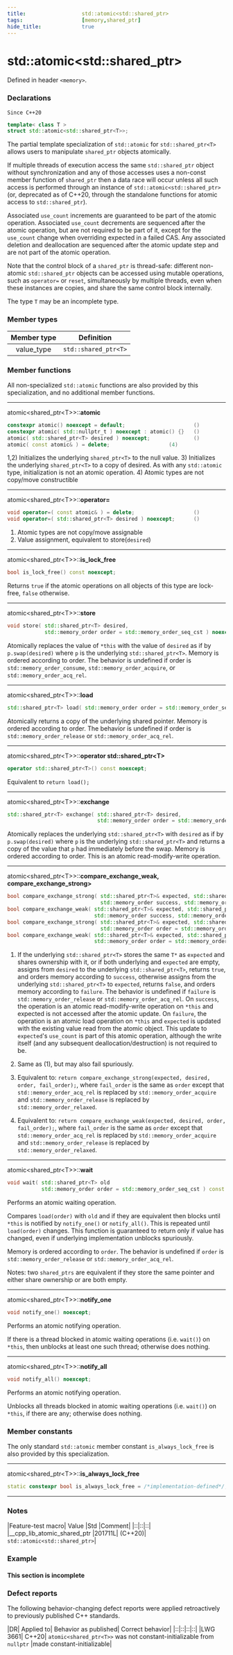 ```yaml
---
title:                  std::atomic<std::shared_ptr>
tags:                   [memory,shared_ptr]
hide_title:             true
---
```


# std::atomic&lt;std::shared_ptr>

Defined in header `<memory>`.

### Declarations
`Since C++20`
```cpp
template< class T >
struct std::atomic<std::shared_ptr<T>>;
```

The partial template specialization of `std::atomic` for `std::shared_ptr<T>` allows users to manipulate `shared_ptr` objects atomically.

If multiple threads of execution access the same `std::shared_ptr` object without synchronization and any of those accesses uses a non-const 
member function of `shared_ptr` then a data race will occur unless all such access is performed through an instance of `std::atomic<std::shared_ptr>` 
(or, deprecated as of C++20, through the standalone functions for atomic access to `std::shared_ptr`).

Associated `use_count` increments are guaranteed to be part of the atomic operation. 
Associated `use_count` decrements are sequenced after the atomic operation, but are not required to be part of it, except for the `use_count` 
change when overriding expected in a failed CAS. 
Any associated deletion and deallocation are sequenced after the atomic update step and are not part of the atomic operation.

Note that the control block of a `shared_ptr` is thread-safe: different non-atomic `std::shared_ptr` objects can be accessed using mutable operations, 
such as `operator=` or `reset`, simultaneously by multiple threads, even when these instances are copies, and share the same control block internally.

The type `T` may be an incomplete type.

### Member types

|Member type|	Definition|
|:---:|:---:|
|value_type	|`std::shared_ptr<T>`|

### Member functions

All non-specialized `std::atomic` functions are also provided by this specialization, and no additional member functions.

---

atomic&lt;shared_ptr&lt;T>>::**atomic**
```cpp
constexpr atomic() noexcept = default;                      ()
constexpr atomic( std::nullptr_t ) noexcept : atomic() {}   ()
atomic( std::shared_ptr<T> desired ) noexcept;              ()
atomic( const atomic& ) = delete;                   (4)
```
1,2) Initializes the underlying `shared_ptr<T>` to the null value.
3) Initializes the underlying `shared_ptr<T>` to a copy of desired. As with any `std::atomic` type, initialization is not an atomic operation.
4) Atomic types are not copy/move constructible

---

atomic&lt;shared_ptr&lt;T>>::**operator=**
```cpp
void operator=( const atomic& ) = delete;                   ()
void operator=( std::shared_ptr<T> desired ) noexcept;      ()
```
1) Atomic types are not copy/move assignable
2) Value assignment, equivalent to store(`desired`)

---

atomic&lt;shared_ptr&lt;T>>::**is_lock_free**
```cpp
bool is_lock_free() const noexcept;
```
Returns `true` if the atomic operations on all objects of this type are lock-free, `false` otherwise.

---

atomic&lt;shared_ptr&lt;T>>::**store**
```cpp
void store( std::shared_ptr<T> desired,
            std::memory_order order = std::memory_order_seq_cst ) noexcept;
```
Atomically replaces the value of `*this` with the value of `desired` as if by `p.swap(desired)` where `p` is the underlying `std::shared_ptr<T>`. 
Memory is ordered according to order. The behavior is undefined if order is `std::memory_order_consume`, `std::memory_order_acquire`, or `std::memory_order_acq_rel`.

---

atomic&lt;shared_ptr&lt;T>>::**load**
```cpp
std::shared_ptr<T> load( std::memory_order order = std::memory_order_seq_cst ) const noexcept;
```
		
Atomically returns a copy of the underlying shared pointer. 
Memory is ordered according to order. The behavior is undefined if order is `std::memory_order_release` or `std::memory_order_acq_rel`.

---

atomic&lt;shared_ptr&lt;T>>::**operator std::shared_ptr&lt;T>**
```cpp
operator std::shared_ptr<T>() const noexcept;
```
Equivalent to `return load();`

---

atomic&lt;shared_ptr&lt;T>>::**exchange**
```cpp
std::shared_ptr<T> exchange( std::shared_ptr<T> desired,
                             std::memory_order order = std::memory_order_seq_cst ) noexcept;
```
		
Atomically replaces the underlying `std::shared_ptr<T>` with `desired` as if by `p.swap(desired)` where `p` is the underlying `std::shared_ptr<T>` 
and returns a copy of the value that `p` had immediately before the swap. Memory is ordered according to order. This is an atomic read-modify-write operation.

---

atomic&lt;shared_ptr&lt;T>>::**compare_exchange_weak, compare_exchange_strong>**
```cpp
bool compare_exchange_strong( std::shared_ptr<T>& expected, std::shared_ptr<T> desired,
                              std::memory_order success, std::memory_order failure ) noexcept;  (1)
bool compare_exchange_weak( std::shared_ptr<T>& expected, std::shared_ptr<T> desired,
                            std::memory_order success, std::memory_order failure ) noexcept;    (2)
bool compare_exchange_strong( std::shared_ptr<T>& expected, std::shared_ptr<T> desired,
                              std::memory_order order = std::memory_order_seq_cst ) noexcept;   (3)
bool compare_exchange_weak( std::shared_ptr<T>& expected, std::shared_ptr<T> desired,
                            std::memory_order order = std::memory_order_seq_cst ) noexcept;     (4)
```
1) If the underlying `std::shared_ptr<T>` stores the same `T*` as `expected` and shares ownership with it, or if both underlying and `expected` are empty, 
assigns from `desired` to the underlying `std::shared_ptr<T>`, returns `true`, and orders memory according to `success`, otherwise assigns from the underlying `std::shared_ptr<T>` 
to `expected`, returns `false`, and orders memory according to `failure`. The behavior is undefined if `failure` is `std::memory_order_release` or `std::memory_order_acq_rel`. 
On `success`, the operation is an atomic read-modify-write operation on `*this` and expected is not accessed after the atomic update. 
On `failure`, the operation is an atomic load operation on `*this` and `expected` is updated with the existing value read from the atomic object. 
This update to `expected`'s `use_count` is part of this atomic operation, although the write itself (and any subsequent deallocation/destruction) is not required to be. <br/>

2) Same as (1), but may also fail spuriously.<br/>

3) Equivalent to: `return compare_exchange_strong(expected, desired, order, fail_order);`, 
where `fail_order` is the same as `order` except that `std::memory_order_acq_rel` is replaced by `std::memory_order_acquire` and `std::memory_order_release` is 
replaced by `std::memory_order_relaxed`.<br/>
4) Equivalent to: `return compare_exchange_weak(expected, desired, order, fail_order);`, 
where `fail_order` is the same as `order` except that `std::memory_order_acq_rel` is replaced by `std::memory_order_acquire` and `std::memory_order_release` is 
replaced by `std::memory_order_relaxed`.

---

atomic&lt;shared_ptr&lt;T>>::**wait**
```cpp
void wait( std::shared_ptr<T> old
           std::memory_order order = std::memory_order_seq_cst ) const noexcept;
```
Performs an atomic waiting operation.

Compares `load(order)` with `old` and if they are equivalent then blocks until `*this` is notified by `notify_one()` or `notify_all()`. 
This is repeated until `load(order)` changes. This function is guaranteed to return only if value has changed, even if underlying implementation unblocks spuriously.

Memory is ordered according to `order`. The behavior is undefined if `order` is `std::memory_order_release` or `std::memory_order_acq_rel`.

Notes: two `shared_ptrs` are equivalent if they store the same pointer and either share ownership or are both empty.

---

atomic&lt;shared_ptr&lt;T>>::**notify_one**
```cpp
void notify_one() noexcept;
```
Performs an atomic notifying operation.

If there is a thread blocked in atomic waiting operations (i.e. `wait()`) on `*this`, then unblocks at least one such thread; otherwise does nothing.

---

atomic&lt;shared_ptr&lt;T>>::**notify_all**
```cpp
void notify_all() noexcept;
```
Performs an atomic notifying operation.

Unblocks all threads blocked in atomic waiting operations (i.e. `wait()`) on `*this`, if there are any; otherwise does nothing.



### Member constants
The only standard `std::atomic` member constant `is_always_lock_free` is also provided by this specialization.

---

atomic&lt;shared_ptr&lt;T>>::**is_always_lock_free**
```cpp
static constexpr bool is_always_lock_free = /*implementation-defined*/;
```

---

### Notes

|Feature-test macro|	Value	|Std	|Comment|
|::|::|::|
|__cpp_lib_atomic_shared_ptr	|201711L|	(C++20)|	`std::atomic<std::shared_ptr>`|

### Example
#### This section is incomplete

### Defect reports
The following behavior-changing defect reports were applied retroactively to previously published C++ standards.

|DR|	Applied to|	Behavior as published|	Correct behavior|
|::|::|::|::|
|LWG 3661|	C++20|	`atomic<shared_ptr<T>>` was not constant-initializable from `nullptr`	|made constant-initializable|
